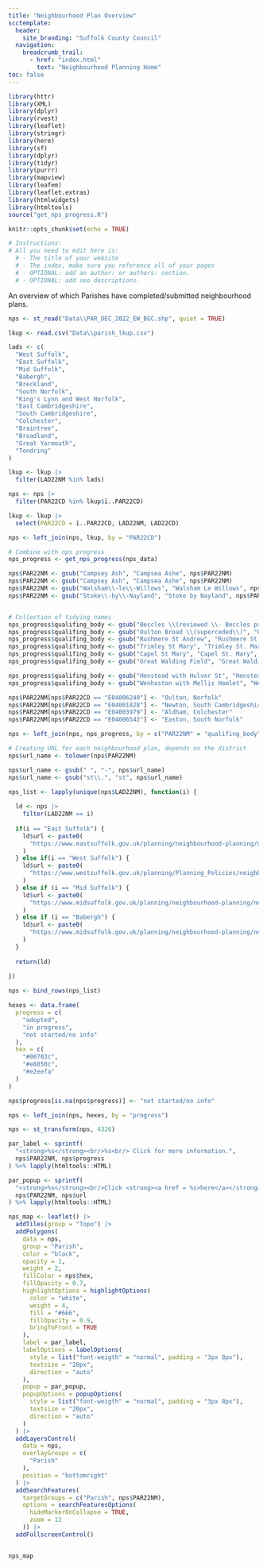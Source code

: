 ```yaml
---
title: "Neighbourhood Plan Overview"
scctemplate:
  header:
    site_branding: "Suffolk County Council"
  navigation:
    breadcrumb_trail:
      - href: "index.html"
        text: "Neighbourhood Planning Home"
toc: false
---
```


```r
library(httr)
library(XML)
library(dplyr)
library(rvest)
library(leaflet)
library(stringr)
library(here)
library(sf)
library(dplyr)
library(tidyr)
library(purrr)
library(mapview)
library(leafem)
library(leaflet.extras)
library(htmlwidgets)
library(htmltools)
source("get_nps_progress.R")

knitr::opts_chunk$set(echo = TRUE)

# Instructions:
# All you need to edit here is:
  # - The title of your website
  # - The index, make sure you reference all of your pages
  # - OPTIONAL: add an author: or authors: section.
  # - OPTIONAL: add seo descriptions.
```

An overview of which Parishes have completed/submitted neighbourhood plans.

```r
nps <- st_read("Data\\PAR_DEC_2022_EW_BGC.shp", quiet = TRUE)

lkup <- read.csv("Data\\parish_lkup.csv")

lads <- c(
  "West Suffolk",
  "East Suffolk",
  "Mid Suffolk",
  "Babergh",
  "Breckland",
  "South Norfolk",
  "King's Lynn and West Norfolk",
  "East Cambridgeshire",
  "South Cambridgeshire",
  "Colchester",
  "Braintree",
  "Broadland",
  "Great Yarmouth",
  "Tendring"
)

lkup <- lkup |> 
  filter(LAD22NM %in% lads)

nps <- nps |> 
  filter(PAR22CD %in% lkup$ï..PAR22CD)

lkup <- lkup |> 
  select(PAR22CD = ï..PAR22CD, LAD22NM, LAD22CD)

nps <- left_join(nps, lkup, by = "PAR22CD")

# Combine with nps progress
nps_progress <- get_nps_progress(nps_data)

nps$PAR22NM <- gsub("Campsey Ash", "Campsea Ashe", nps$PAR22NM)
nps$PAR22NM <- gsub("Campsey Ash", "Campsea Ashe", nps$PAR22NM)
nps$PAR22NM <- gsub("Walsham\\-le\\-Willows", "Walsham Le Willows", nps$PAR22NM)
nps$PAR22NM <- gsub("Stoke\\-by\\-Nayland", "Stoke by Nayland", nps$PAR22NM)


# Collection of tidying names
nps_progress$qualifing_body <- gsub("Beccles \\(reviewed \\- Beccles parish only\\)", "Beccles", nps_progress$qualifing_body)
nps_progress$qualifing_body <- gsub("Oulton Broad \\(superceded\\)", "Oulton Broad", nps_progress$qualifing_body)
nps_progress$qualifing_body <- gsub("Rushmere St Andrew", "Rushmere St. Andrew", nps_progress$qualifing_body)
nps_progress$qualifing_body <- gsub("Trimley St Mary", "Trimley St. Mary", nps_progress$qualifing_body)
nps_progress$qualifing_body <- gsub("Capel St Mary", "Capel St. Mary", nps_progress$qualifing_body)
nps_progress$qualifing_body <- gsub("Great Walding Field", "Great Waldingfield", nps_progress$qualifing_body)

nps_progress$qualifing_body <- gsub("Henstead with Hulver St", "Henstead with Hulver Street", nps_progress$qualifing_body)
nps_progress$qualifing_body <- gsub("Wenhaston with Mellis Hamlet", "Wenhaston with Mells Hamlet", nps_progress$qualifing_body)

nps$PAR22NM[nps$PAR22CD == "E04006240"] <- "Oulton, Norfolk"
nps$PAR22NM[nps$PAR22CD == "E04001828"] <- "Newton, South Cambridgeshire"
nps$PAR22NM[nps$PAR22CD == "E04003979"] <- "Aldham, Colchester"
nps$PAR22NM[nps$PAR22CD == "E04006542"] <- "Easton, South Norfolk"

nps <- left_join(nps, nps_progress, by = c("PAR22NM" = "qualifing_body"))

# Creating URL for each neighbourhood plan, depends on the district
nps$url_name <- tolower(nps$PAR22NM)

nps$url_name <- gsub(" ", "-", nps$url_name)
nps$url_name <- gsub("st\\.", "st", nps$url_name)

nps_list <- lapply(unique(nps$LAD22NM), function(i) {
  
  ld <- nps |> 
    filter(LAD22NM == i)
  
  if(i == "East Suffolk") {
    ld$url <- paste0(
      "https://www.eastsuffolk.gov.uk/planning/neighbourhood-planning/neighbourhood-plans-in-the-area/", ld$url_name, "-neighbourhood-area/"
    )
  } else if(i == "West Suffolk") {
    ld$url <- paste0(
      "https://www.westsuffolk.gov.uk/planning/Planning_Policies/neighbourhood-planning/neighbourhood-planning-in-", ld$url_name, ".cfm"
    )
  } else if (i == "Mid Suffolk") {
    ld$url <- paste0(
      "https://www.midsuffolk.gov.uk/planning/neighbourhood-planning/neighbourhood-planning-in-mid-suffolk/", ld$url_name, "-neighbourhood-plan/"
    )
  } else if (i == "Babergh") {
    ld$url <- paste0(
      "https://www.midsuffolk.gov.uk/planning/neighbourhood-planning/neighbourhood-planning-in-babergh/", ld$url_name, "-neighbourhood-plan/"
    )
  }
  
  return(ld)
  
})

nps <- bind_rows(nps_list)

hexes <- data.frame(
  progress = c(
    "adopted",
    "in progress",
    "not started/no info"
  ),
  hex = c(
    "#00703c",
    "#e8850c",
    "#e2eefa"
  )
)

nps$progress[is.na(nps$progress)] <- "not started/no info"

nps <- left_join(nps, hexes, by = "progress")

nps <- st_transform(nps, 4326)

par_label <- sprintf(
  "<strong>%s</strong><br/>%s<br/> Click for more information.",
  nps$PAR22NM, nps$progress
) %>% lapply(htmltools::HTML)

par_popup <- sprintf(
  "<strong>%s</strong><br/>Click <strong><a href = %s>here</a></strong> for the latest information on this Neighbourhood Plan<br/>",
  nps$PAR22NM, nps$url
) %>% lapply(htmltools::HTML)

nps_map <- leaflet() |> 
  addTiles(group = "Topo") |> 
  addPolygons(
    data = nps,
    group = "Parish",
    color = "black",
    opacity = 1,
    weight = 2,
    fillColor = nps$hex,
    fillOpacity = 0.7,
    highlightOptions = highlightOptions(
      color = "white",
      weight = 4,
      fill = "#666",
      fillOpacity = 0.9,
      bringToFront = TRUE
    ),
    label = par_label,
    labelOptions = labelOptions(
      style = list("font-weigth" = "normal", padding = "3px 8px"),
      textsize = "20px",
      direction = "auto"
    ),
    popup = par_popup,
    popupOptions = popupOptions(
      style = list("font-weigth" = "normal", padding = "3px 8px"),
      textsize = "20px",
      direction = "auto"
    )
  ) |> 
  addLayersControl(
    data = nps,
    overlayGroups = c(
      "Parish"
    ),
    position = "bottomright"
  ) |> 
  addSearchFeatures(
    targetGroups = c("Parish", nps$PAR22NM),
    options = searchFeaturesOptions(
      hideMarkerOnCollapse = TRUE,
      zoom = 12
    )) |> 
  addFullscreenControl()


nps_map
```

